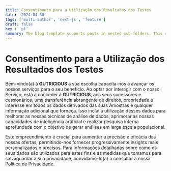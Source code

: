 ```yaml
---
title: Consentimento para a Utilização dos Resultados dos Testes
date: '2024-04-30'
tags: ['multi-author', 'next-js', 'feature']
draft: false
key : 'pt'
summary: The blog template supports posts in nested sub-folders. This can be used to group posts of similar content e.g. a multi-part course.
---
```


# Consentimento para a Utilização dos Resultados dos Testes

Bem-vindo(a) à **GUTRICIOUS** a sua escolha capacita-nos a avançar os nossos serviços para o seu benefício. Ao optar por interagir com o nosso Serviço, está a conceder à **GUTRICIOUS**, aos seus sucessores e cessionários, uma transferência abrangente de direitos, propriedade e interesse em todos os dados derivados das suas Amostras e qualquer informação adicional que forneça. Isso inclui a utilização desses dados para melhorar as nossas técnicas de análise de dados, aprimorar as nossas capacidades de inteligência artificial e realizar pesquisa interna aprofundada com o objetivo de gerar análises em larga escala populacional.

Este empreendimento é crucial para aumentar a precisão e eficácia das nossas ofertas, permitindo-nos fornecer progressivamente insights mais personalizados e precisos. Para informações detalhadas sobre como os seus dados são utilizados para estes fins e as medidas que tomamos para salvaguardar a sua privacidade, convidamo-lo(a) a consultar a nossa Política de Privacidade.
